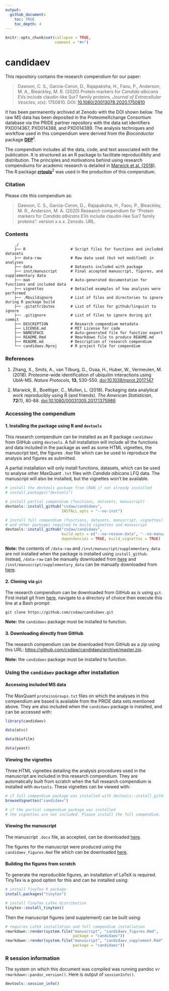 ```yaml
---
output:
  github_document:
    toc: TRUE
    toc_depth: 4
---
```


<!-- README.md is generated from README.Rmd. Please edit that file -->

```r
knitr::opts_chunk$set(collapse = TRUE,
                      comment = "#>")
```

# candidaev

This repository contains the research compendium for our paper:

> Dawson, C. S., Garcia-Ceron, D., Rajapaksha, H., Faou, P., Anderson, M. A., 
Bleackley, M. R. (2020) Protein markers for _Candida albicans_ EVs include 
claudin-like Sur7 family proteins. _Journal of Extracellular_ 
_Vesicles_, x(x): 1750810. DOI: 
[10.1080/20013078.2020.1750810](https://doi.org/10.1080/20013078.2020.1750810)

It has been permanently archived at Zenodo with the DOI shown below. The raw 
MS data has been deposited in the ProteomeXchange Consortium database via 
the PRIDE partner repository with the data set identifiers PXD014367, 
PXD014388, and PXD014389. The analysis techniques and workflow used in this 
compendium were derived from the _Bioconductor_ package 
**[DEP](https://doi.org/10.18129/B9.bioc.DEP)**^1^.

The compendium includes all the data, code, and text associated with the 
publication. It is structured as an R package to facilitate reproducilibity and 
distribution. The principles and motivations behind using research compendiums 
for academic research is detailed in 
[Marwick et al. (2018)](https://doi.org/10.1080/00031305.2017.1375986). 
The R package **[rrtools](https://github.com/benmarwick/rrtools)**^2^ was used 
in the production of this compendium.

### Citation

Please cite this compendium as:

> Dawson, C. S., Garcia-Ceron, D.,. Rajapaksha, H., Faou, P., Bleackley, M. R., 
Anderson, M. A. (2020) Research compendium for "Protein markers for 
_Candida albicans_ EVs include claudin-like Sur7 family proteins". 
version x.x.x. Zenodo. URL.

### Contents

```
    ./
    ├── R                    # Script files for functions and included datasets
    ├── data-raw             # Raw data used (but not modified) in analyses
    ├── data                 # Datasets included with package
    ├── inst/manuscript      # Final accepted manuscript, figures, and supplementary data
    ├── man                  # Auto-generated documentation for functions and included data
    ├── vignettes            # Detailed examples of how analyses were performed
    ├── .Rbuildignore        # List of files and directories to ignore during R package build
    ├── .gitattributes       # List of files for github/linguist to ignore
    ├── .gitignore           # List of files to ignore during git commit
    ├── DESCRIPTION          # Research compendium metadata
    ├── LICENSE.md           # MIT License for code
    ├── NAMESPACE            # Auto-generated file for function export
    ├── README.Rmd           # Rmarkdown file to produce README.md
    ├── README.md            # Description of research compendium
    └── candidaev.Rproj      # R project file for compendium

```

### References

1. Zhang, X., Smits, A., van Tilburg, G., Ovaa, H., Huber, W., Vermeulen, 
   M. (2018). Proteome-wide identification of ubiquitin interactions using UbIA-MS. 
   _Nature Protocols_, **13**, 530-550. 
   [doi:10.1038/nprot.2017.147](https://doi.org/10.1038/nprot.2017.147)

2. Marwick, B., Boettiger, C., Mullen, L. (2018). Packaging data analytical 
   work reproducibly using R (and friends). _The American Statistician_, 
   **72**(1), 80-88. 
   [doi:10.1080/00031305.2017.1375986](https://doi.org/10.1080/00031305.2017.1375986)


### Accessing the compendium

#### 1. Installing the package using R and `devtools`

This research compendium can be installed as an R package `candidaev` from 
GitHub using `devtools`. A full installation will include all the functions and 
data included in the package as well as some HTML vignettes, the manuscript
text, the figures `.Rmd` file which can be used to reproduce the analysis and 
figures as submitted.

A partial installation will only install functions, datasets, which can be
used to analyse other MaxQuant `.txt` files with _Candida albicans_ LFQ data.
The manuscript will also be installed, but the vignettes won't be available.

```r
# install the devtools package from CRAN if not already installed
# install.packages("devtools")

# install partial compendium (functions, datasets, manuscript)
devtools::install_github("csdaw/candidaev", 
                         INSTALL_opts = "--no-inst")

# install full compendium (functions, datasets, manuscript, vignettes) 
# and other packages required to build vignettes and manuscript
devtools::install_github("csdaw/candidaev", 
                         build_opts = c("--no-resave-data", "--no-manual"), 
                         dependencies = TRUE, build_vignettes = TRUE)
```

**Note:** the contents of `/data-raw` and `/inst/manuscript/supplementary_data` 
are not installed when the package is 
installed using `install_github`. Instead, `/data-raw` can be manually 
downloaded from 
[here](https://github.com/csdaw/candidaev/tree/master/data-raw) and 
`/inst/manuscript/supplementary_data` can be manually downloaded from 
[here](https://github.com/csdaw/candidaev/tree/master/inst/manuscript).

#### 2. Cloning via `git`

The research compendium can be downloaded from GitHub as is using `git`. 
First install git from [here](https://git-scm.com/), navigate to a directory of 
choice then execute this line at a Bash prompt:

```
git clone https://github.com/csdaw/candidaev.git
```

**Note:** the `candidaev` package must be installed to function.

#### 3. Downloading directly from GitHub

The research compendium can be downloaded from GitHub as a zip using this URL:
<https://github.com/csdaw/candidaev/archive/master.zip>. 

**Note:** the `candidaev` package must be installed to function. 

### Using the `candidaev` package after installation

#### Accessing included MS data

The MaxQuant `proteinsGroups.txt` files on which the analyses in this 
compendium are based is available from the PRIDE data sets mentioned above. 
They are also included when the `candidaev` package is installed, 
and can be accessed with:

```r
library(candidaev)

data(atcc)

data(biofilm)

data(yeast)
```

#### Viewing the vignettes

Three HTML vignettes detailing the analysis procedures used in the manuscript 
are included in this research compendium. They are automatically built from 
scratch when the full research compendium is installed with `devtools`. These 
vignettes can be viewed with:

```r
# if full compendium package was installed with devtools::install_github
browseVignettes("candidaev")

# if the partial compendium package was installed 
# the vignettes are not included. Please install the full compendium.
```

#### Viewing the manuscript

The manuscript `.docx` file, as accepted, can be downloaded 
[here](https://github.com/csdaw/candidaev/tree/master/inst/manuscript).

The figures for the manuscript were produced using the `candidaev_figures.Rmd` 
file which can be downloaded
[here](https://github.com/csdaw/candidaev/tree/master/inst/manuscript).

#### Building the figures from scratch

To generate the reproducible figures, an installation of LaTeX is required. 
TinyTex is a good option for this and can be installed using:

```r
# install TinyTex R package
install.packages("tinytex")

# install TinyTex LaTex distribution
tinytex::install_tinytex()
```

Then the manuscript figures (and supplement) can be built using:

```r
# requires LaTeX installation and full compendium installation
rmarkdown::render(system.file("manuscript", "candidaev_figures.Rmd", 
                              package = "candidaev"))
rmarkdown::render(system.file("manuscript", "candidaev_supplement.Rmd", 
                              package = "candidaev"))
```

### R session information

The system on which this document was compiled was running 
pandoc v`r rmarkdown::pandoc_version()`. Here is output of 
`sessionInfo()`.

```r
devtools::session_info()
```


